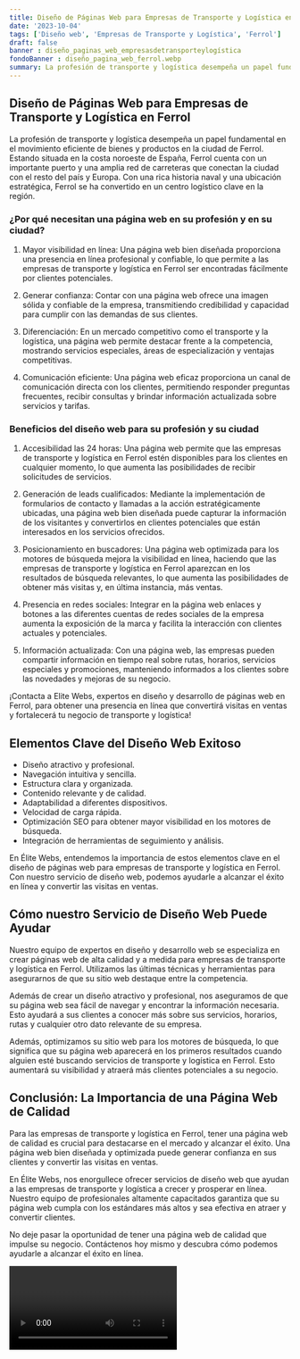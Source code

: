 ```yaml
---
title: Diseño de Páginas Web para Empresas de Transporte y Logística en Ferrol
date: '2023-10-04'
tags: ['Diseño web', 'Empresas de Transporte y Logística', 'Ferrol']
draft: false
banner : diseño_paginas_web_empresasdetransporteylogística
fondoBanner : diseño_pagina_web_ferrol.webp
summary: La profesión de transporte y logística desempeña un papel fundamental en el movimiento eficiente de bienes y productos en la ciudad de Ferrol. Estando situada en la costa noroeste de España, Ferrol cuenta con un importante puerto y una amplia red de carreteras que conectan la ciudad con el resto del país y Europa. Con una rica historia naval y una ubicación estratégica, Ferrol se ha convertido en un centro logístico clave en la región.
---
```


## Diseño de Páginas Web para Empresas de Transporte y Logística en Ferrol

La profesión de transporte y logística desempeña un papel fundamental en el movimiento eficiente de bienes y productos en la ciudad de Ferrol. Estando situada en la costa noroeste de España, Ferrol cuenta con un importante puerto y una amplia red de carreteras que conectan la ciudad con el resto del país y Europa. Con una rica historia naval y una ubicación estratégica, Ferrol se ha convertido en un centro logístico clave en la región.

### ¿Por qué necesitan una página web en su profesión y en su ciudad?

1. Mayor visibilidad en línea: Una página web bien diseñada proporciona una presencia en línea profesional y confiable, lo que permite a las empresas de transporte y logística en Ferrol ser encontradas fácilmente por clientes potenciales.

2. Generar confianza: Contar con una página web ofrece una imagen sólida y confiable de la empresa, transmitiendo credibilidad y capacidad para cumplir con las demandas de sus clientes.

3. Diferenciación: En un mercado competitivo como el transporte y la logística, una página web permite destacar frente a la competencia, mostrando servicios especiales, áreas de especialización y ventajas competitivas.

4. Comunicación eficiente: Una página web eficaz proporciona un canal de comunicación directa con los clientes, permitiendo responder preguntas frecuentes, recibir consultas y brindar información actualizada sobre servicios y tarifas.

### Beneficios del diseño web para su profesión y su ciudad

1. Accesibilidad las 24 horas: Una página web permite que las empresas de transporte y logística en Ferrol estén disponibles para los clientes en cualquier momento, lo que aumenta las posibilidades de recibir solicitudes de servicios.

2. Generación de leads cualificados: Mediante la implementación de formularios de contacto y llamadas a la acción estratégicamente ubicadas, una página web bien diseñada puede capturar la información de los visitantes y convertirlos en clientes potenciales que están interesados en los servicios ofrecidos.

3. Posicionamiento en buscadores: Una página web optimizada para los motores de búsqueda mejora la visibilidad en línea, haciendo que las empresas de transporte y logística en Ferrol aparezcan en los resultados de búsqueda relevantes, lo que aumenta las posibilidades de obtener más visitas y, en última instancia, más ventas.

4. Presencia en redes sociales: Integrar en la página web enlaces y botones a las diferentes cuentas de redes sociales de la empresa aumenta la exposición de la marca y facilita la interacción con clientes actuales y potenciales.

5. Información actualizada: Con una página web, las empresas pueden compartir información en tiempo real sobre rutas, horarios, servicios especiales y promociones, manteniendo informados a los clientes sobre las novedades y mejoras de su negocio.

¡Contacta a Elite Webs, expertos en diseño y desarrollo de páginas web en Ferrol, para obtener una presencia en línea que convertirá visitas en ventas y fortalecerá tu negocio de transporte y logística!

<GifSeo />

<Cta />

## Elementos Clave del Diseño Web Exitoso

- Diseño atractivo y profesional.
- Navegación intuitiva y sencilla.
- Estructura clara y organizada.
- Contenido relevante y de calidad.
- Adaptabilidad a diferentes dispositivos.
- Velocidad de carga rápida.
- Optimización SEO para obtener mayor visibilidad en los motores de búsqueda.
- Integración de herramientas de seguimiento y análisis.

En Élite Webs, entendemos la importancia de estos elementos clave en el diseño de páginas web para empresas de transporte y logística en Ferrol. Con nuestro servicio de diseño web, podemos ayudarle a alcanzar el éxito en línea y convertir las visitas en ventas.

## Cómo nuestro Servicio de Diseño Web Puede Ayudar

Nuestro equipo de expertos en diseño y desarrollo web se especializa en crear páginas web de alta calidad y a medida para empresas de transporte y logística en Ferrol. Utilizamos las últimas técnicas y herramientas para asegurarnos de que su sitio web destaque entre la competencia.

Además de crear un diseño atractivo y profesional, nos aseguramos de que su página web sea fácil de navegar y encontrar la información necesaria. Esto ayudará a sus clientes a conocer más sobre sus servicios, horarios, rutas y cualquier otro dato relevante de su empresa.

Además, optimizamos su sitio web para los motores de búsqueda, lo que significa que su página web aparecerá en los primeros resultados cuando alguien esté buscando servicios de transporte y logística en Ferrol. Esto aumentará su visibilidad y atraerá más clientes potenciales a su negocio.

## Conclusión: La Importancia de una Página Web de Calidad

Para las empresas de transporte y logística en Ferrol, tener una página web de calidad es crucial para destacarse en el mercado y alcanzar el éxito. Una página web bien diseñada y optimizada puede generar confianza en sus clientes y convertir las visitas en ventas.

En Élite Webs, nos enorgullece ofrecer servicios de diseño web que ayudan a las empresas de transporte y logística a crecer y prosperar en línea. Nuestro equipo de profesionales altamente capacitados garantiza que su página web cumpla con los estándares más altos y sea efectiva en atraer y convertir clientes.

No deje pasar la oportunidad de tener una página web de calidad que impulse su negocio. Contáctenos hoy mismo y descubra cómo podemos ayudarle a alcanzar el éxito en línea.

<Video />

<CtaBot job='Empresas de Transporte y Logística' city='Ferrol'/>

<Gmaps query='Ferrol+españa+maps' />